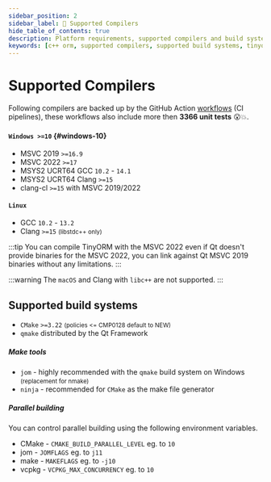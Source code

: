 ```yaml
---
sidebar_position: 2
sidebar_label: 🚀 Supported Compilers
hide_table_of_contents: true
description: Platform requirements, supported compilers and build systems for TinyORM C++ library.
keywords: [c++ orm, supported compilers, supported build systems, tinyorm]
---
```


# Supported Compilers

Following compilers are backed up by the GitHub Action [workflows](https://github.com/silverqx/TinyORM/tree/main/.github/workflows) (CI pipelines), these workflows also include more then __3366 unit tests__ 😮💥.

<div id="supported-compilers">

#### `Windows >=10` {#windows-10}

- MSVC 2019 `>=16.9`
- MSVC 2022 `>=17`
- MSYS2 UCRT64 GCC `10.2` - `14.1`
- MSYS2 UCRT64 Clang `>=15`
- clang-cl `>=15` with MSVC 2019/2022

#### `Linux`

- GCC `10.2` - `13.2`
- Clang `>=15` <small className='darker'>(libstdc++ only)</small>

</div>

:::tip
You can compile TinyORM with the MSVC 2022 even if Qt doesn't provide binaries for the MSVC 2022, you can link against Qt MSVC 2019 binaries without any limitations.
:::

:::warning
The `macOS` and Clang with `libc++` are not supported.
:::

## Supported build systems

- `CMake` `>=3.22` <small className='darker'>(policies &lt;= CMP0128 default to NEW)</small>
- `qmake` distributed by the Qt Framework

##### Make tools

- `jom` - highly recommended with the `qmake` build system on Windows <small className='darker'>(replacement for nmake)</small>
- `ninja` - recommended for `CMake` as the make file generator

##### Parallel building

You can control parallel building using the following environment variables.

- CMake - `CMAKE_BUILD_PARALLEL_LEVEL` eg. to `10`
- jom - `JOMFLAGS` eg. to `j11`
- make - `MAKEFLAGS` eg. to `-j10`
- vcpkg - `VCPKG_MAX_CONCURRENCY` eg. to `10`
